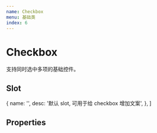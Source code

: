 ```yaml
---
name: Checkbox
menu: 基础类
index: 6
---
```



# Checkbox

支持同时选中多项的基础控件。

<Alert
  title="组件间关系"
  text="checkboxGroup 组件的子孙组件，可搭配 checkboxGroup 使用，搭配 checkboxGroup 使用时，每个 checkbox 需要提供唯一的标识 value，也可单独使用"
/>

## Slot

  {
    name: '',
    desc: '默认 slot, 可用于给 checkbox 增加文案',
  },
]

<Table
  columnsResizable
  dataSource={slots}
  columns={[
    {
      dataIndex: 'name',
      title: 'name',
    },
    {
      dataIndex: 'desc',
      title: '描述',
    },
  ]}
/>

## Properties
